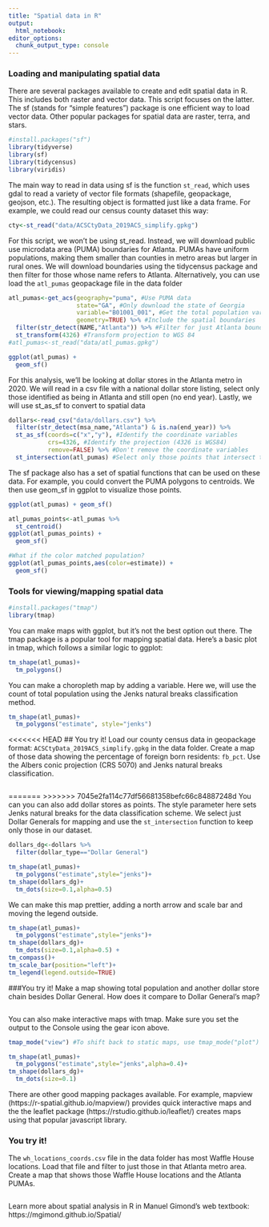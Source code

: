 ```yaml
---
title: "Spatial data in R"
output:
  html_notebook:
editor_options: 
  chunk_output_type: console
---
```

### Loading and manipulating spatial data

There are several packages available to create and edit spatial data in R. This includes both raster and vector data. This script focuses on the latter. The sf (stands for "simple features") package is one efficient way to load vector data. Other popular packages for spatial data are raster, terra, and stars.


```r
#install.packages("sf")
library(tidyverse)
library(sf)
library(tidycensus)
library(viridis)
```

The main way to read in data using sf is the function `st_read`, which uses gdal to read a variety of vector file formats (shapefile, geopackage, geojson, etc.). The resulting object is formatted just like a data frame. For example, we could read our census county dataset this way:

```r
cty<-st_read("data/ACSCtyData_2019ACS_simplify.gpkg")
```

For this script, we won't be using st_read. Instead, we will download public use microdata area (PUMA) boundaries for Atlanta. PUMAs have uniform populations, making them smaller than counties in metro areas but larger in rural ones. We will download boundaries using the tidycensus package and then filter for those whose name refers to Atlanta. Alternatively, you can use load the `atl_pumas` geopackage file in the data folder

```r
atl_pumas<-get_acs(geography="puma", #Use PUMA data
                   state="GA", #Only download the state of Georgia
                   variable="B01001_001", #Get the total population variable
                   geometry=TRUE) %>% #Include the spatial boundaries
  filter(str_detect(NAME,"Atlanta")) %>% #Filter for just Atlanta boundaries using the name
  st_transform(4326) #Transform projection to WGS 84
#atl_pumas<-st_read("data/atl_pumas.gpkg")

ggplot(atl_pumas) + 
  geom_sf()
```

For this analysis, we'll be looking at dollar stores in the Atlanta metro in 2020. We will read in a csv file with a national dollar store listing, select only those identified as being in Atlanta and still open (no end year). Lastly, we will use st_as_sf to convert to spatial data

```r
dollars<-read_csv("data/dollars.csv") %>%
  filter(str_detect(msa_name,"Atlanta") & is.na(end_year)) %>%
  st_as_sf(coords=c("x","y"), #Identify the coordinate variables
           crs=4326, #Identify the projection (4326 is WGS84)
           remove=FALSE) %>% #Don't remove the coordinate variables
  st_intersection(atl_pumas) #Select only those points that intersect the pumas layer
```

The sf package also has a set of spatial functions that can be used on these data. For example, you could convert the PUMA polygons to centroids. We then use geom_sf in ggplot to visualize those points.

```r
ggplot(atl_pumas) + geom_sf()

atl_pumas_points<-atl_pumas %>%
  st_centroid()
ggplot(atl_pumas_points) + 
  geom_sf()

#What if the color matched population?
ggplot(atl_pumas_points,aes(color=estimate)) + 
  geom_sf()
```


### Tools for viewing/mapping spatial data
```r
#install.packages("tmap")
library(tmap)
```

You can make maps with ggplot, but it's not the best option out there. The tmap package is a popular tool for mapping spatial data. Here's a basic plot in tmap, which follows a similar logic to ggplot:

```r
tm_shape(atl_pumas)+
  tm_polygons()
```

You can make a choropleth map by adding a variable. Here we, will use the count of total population using the Jenks natural breaks classification method.

```r
tm_shape(atl_pumas)+
  tm_polygons("estimate", style="jenks")
```

<<<<<<< HEAD
## You try it!
Load our county census data in geopackage format: `ACSCtyData_2019ACS_simplify.gpkg` in the data folder. Create a map of those data showing the percentage of foreign born residents: `fb_pct`. Use the Albers conic projection (CRS 5070) and Jenks natural breaks classification.

```r

```


=======
>>>>>>> 7045e2fa114c77df56681358befc66c84887248d
You can you can also add dollar stores as points. The style parameter here sets Jenks natural breaks for the data classification scheme. We select just Dollar Generals for mapping and use the `st_intersection` function to keep only those in our dataset.

```r
dollars_dg<-dollars %>%
  filter(dollar_type=="Dollar General") 

tm_shape(atl_pumas)+
  tm_polygons("estimate",style="jenks")+
tm_shape(dollars_dg)+
  tm_dots(size=0.1,alpha=0.5) 
```

We can make this map prettier, adding a north arrow and scale bar and moving the legend outside.

```r
tm_shape(atl_pumas)+
  tm_polygons("estimate",style="jenks")+
tm_shape(dollars_dg)+
  tm_dots(size=0.1,alpha=0.5) +
tm_compass()+
tm_scale_bar(position="left")+
tm_legend(legend.outside=TRUE)
```

###You try it!
Make a map showing total population and another dollar store chain besides Dollar General. How does it compare to Dollar General's map?
```r

```

You can also make interactive maps with tmap. Make sure you set the output to the Console using the gear icon above.

```r
tmap_mode("view") #To shift back to static maps, use tmap_mode("plot")

tm_shape(atl_pumas)+
  tm_polygons("estimate",style="jenks",alpha=0.4)+
tm_shape(dollars_dg)+
  tm_dots(size=0.1)
```

There are other good mapping packages available. For example, mapview (https://r-spatial.github.io/mapview/) provides quick interactive maps and the the leaflet package (https://rstudio.github.io/leaflet/) creates maps using that popular javascript library.

### You try it!

The `wh_locations_coords.csv` file in the data folder has most Waffle House locations. Load that file and filter to just those in that Atlanta metro area. Create a map that shows those Waffle House locations and the Atlanta PUMAs.

```r

```

Learn more about spatial analysis in R in Manuel Gimond's web textbook: https://mgimond.github.io/Spatial/